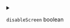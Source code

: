 
<details>
<summary>

`disableScreen`  <span class="config-field-type">boolean</span> 

</summary>

DisableScreen will disable screen which is used by DevSpace by default to preserve
sessions if connections interrupt or the session is lost.

</details>
